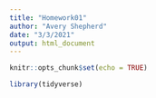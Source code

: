 ```yaml
---
title: "Homework01"
author: "Avery Shepherd"
date: "3/3/2021"
output: html_document
---
```


```r
knitr::opts_chunk$set(echo = TRUE)
```

```r
library(tidyverse)
```